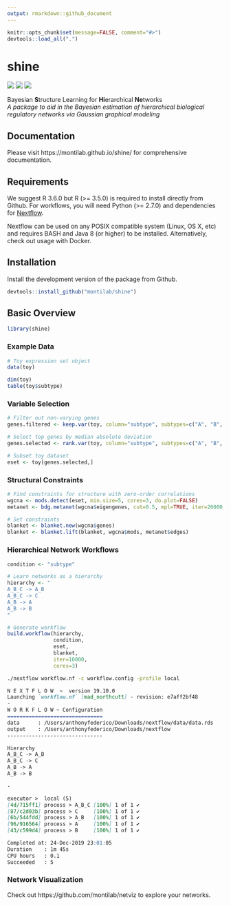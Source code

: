 ```yaml
---
output: rmarkdown::github_document
---
```


<!-- README.md is generated from README.Rmd. Please edit that file -->

```r
knitr::opts_chunk$set(message=FALSE, comment="#>")
devtools::load_all(".")
```

# shine

[![](https://img.shields.io/badge/platforms-linux%20%7C%20osx%20-2a89a1.svg)]()
[![](https://img.shields.io/badge/lifecycle-maturing-blue.svg)](https://www.tidyverse.org/lifecycle/#maturing)
[![](https://img.shields.io/github/last-commit/montilab/shine.svg)](https://github.com/montilab/shine/commits/master)

Bayesian **S**tructure Learning for **Hi**erarchical **Ne**tworks  
*A package to aid in the Bayesian estimation of hierarchical biological regulatory networks via Gaussian graphical modeling*

## Documentation

Please visit https://montilab.github.io/shine/ for comprehensive documentation.

## Requirements

We suggest R 3.6.0 but R (>= 3.5.0) is required to install directly from Github. For workflows, you will need Python (>= 2.7.0) and dependencies for [Nextflow](https://www.nextflow.io/).  

Nextflow can be used on any POSIX compatible system (Linux, OS X, etc) and requires BASH and Java 8 (or higher) to be installed. Alternatively, check out usage with Docker.

## Installation

Install the development version of the package from Github.

```r
devtools::install_github("montilab/shine")
```

## Basic Overview

```r
library(shine)
```

### Example Data
```r
# Toy expression set object
data(toy)
```

```r
dim(toy)
table(toy$subtype)
```

### Variable Selection
```r
# Filter out non-varying genes
genes.filtered <- keep.var(toy, column="subtype", subtypes=c("A", "B", "C"))

# Select top genes by median absolute deviation
genes.selected <- rank.var(toy, column="subtype", subtypes=c("A", "B", "C"), genes=genes.filtered, limit=150)

# Subset toy dataset
eset <- toy[genes.selected,]
```

### Structural Constraints
```r
# Find constraints for structure with zero-order correlations
wgcna <- mods.detect(eset, min.size=5, cores=3, do.plot=FALSE)
metanet <- bdg.metanet(wgcna$eigengenes, cut=0.5, mpl=TRUE, iter=20000, cores=3)

# Set constraints
blanket <- blanket.new(wgcna$genes)
blanket <- blanket.lift(blanket, wgcna$mods, metanet$edges)
```

### Hierarchical Network Workflows
```r
condition <- "subtype"

# Learn networks as a hierarchy
hierarchy <- "
A_B_C -> A_B
A_B_C -> C
A_B -> A
A_B -> B
"

# Generate workflow
build.workflow(hierarchy,
               condition,
               eset,
               blanket,
               iter=10000,
               cores=3)
```

```bash
./nextflow workflow.nf -c workflow.config -profile local
```

```md
N E X T F L O W  ~  version 19.10.0
Launching `workflow.nf` [mad_northcutt] - revision: e7aff2bf48
-
W O R K F L O W ~ Configuration
===============================
data      : /Users/anthonyfederico/Downloads/nextflow/data/data.rds
output    : /Users/anthonyfederico/Downloads/nextflow
-------------------------------

Hierarchy
A_B_C -> A_B
A_B_C -> C
A_B -> A
A_B -> B

-

executor >  local (5)
[4d/715ff1] process > A_B_C [100%] 1 of 1 ✔
[87/c2d03b] process > C     [100%] 1 of 1 ✔
[6b/544fdd] process > A_B   [100%] 1 of 1 ✔
[96/916564] process > A     [100%] 1 of 1 ✔
[43/c599d4] process > B     [100%] 1 of 1 ✔

Completed at: 24-Dec-2019 23:01:05
Duration    : 1m 45s
CPU hours   : 0.1
Succeeded   : 5
```

### Network Visualization

Check out https://github.com/montilab/netviz to explore your networks.
